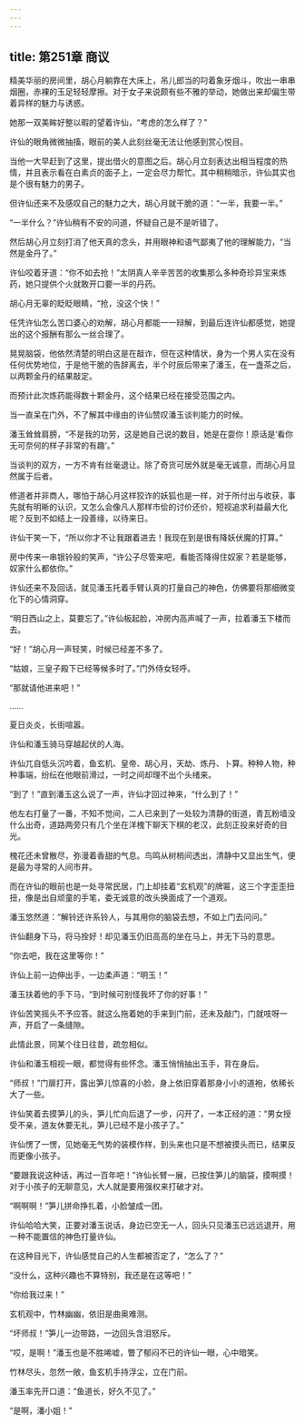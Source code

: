 ```yaml
---
---
---
```

title: 第251章 商议
---





精美华丽的房间里，胡心月躺靠在大床上，吊儿郎当的叼着象牙烟斗，吹出一串串烟圈，赤裸的玉足轻轻摩擦。对于女子来说颇有些不雅的举动，她做出来却偏生带着异样的魅力与诱惑。

她那一双美眸好整以暇的望着许仙，“考虑的怎么样了？”

许仙的眼角微微抽搐，眼前的美人此刻丝毫无法让他感到赏心悦目。

当他一大早赶到了这里，提出借火的意图之后。胡心月立刻表达出相当程度的热情，并且表示看在白素贞的面子上，一定会尽力帮忙。其中稍稍暗示，许仙其实也是个很有魅力的男子。

但许仙还来不及感叹自己的魅力之大，胡心月就干脆的道：“一半，我要一半。”

“一半什么？”许仙稍有不安的问道，怀疑自己是不是听错了。

然后胡心月立刻打消了他天真的念头，并用眼神和语气鄙夷了他的理解能力，“当然是金丹了。”

许仙咬着牙道：“你不如去抢！”太阴真人辛辛苦苦的收集那么多种奇珍异宝来炼药，她只提供个火就敢开口要一半的丹药。

胡心月无辜的眨眨眼睛，“抢，没这个快！”

任凭许仙怎么苦口婆心的劝解，胡心月都能一一辩解，到最后连许仙都感觉，她提出的这个报酬有那么一丝合理了。

晃晃脑袋，他依然清楚的明白这是在敲诈，但在这种情状，身为一个男人实在没有任何优势地位，于是他干脆的告辞离去，半个时辰后带来了潘玉，在一盏茶之后，以两颗金丹的结果敲定。

而预计此次炼药能得数十颗金丹，这个结果已经在接受范围之内。

当一直呆在门外，不了解其中缘由的许仙赞叹潘玉谈判能力的时候。

潘玉耸耸肩膀，“不是我的功劳，这是她自己说的数目，她是在耍你！原话是‘看你无可奈何的样子非常的有趣’。”

当谈判的双方，一方不肯有丝毫退让。除了奇货可居外就是毫无诚意，而胡心月显然属于后者。

修道者并非商人，哪怕于胡心月这样狡诈的妖狐也是一样，对于所付出与收获，事先就有明晰的认识，又怎么会像凡人那样市侩的讨价还价，短视追求利益最大化呢？反到不如结上一段善缘，以待来日。

许仙干笑一下，“所以你才不让我跟着进去！我现在到是很有降妖伏魔的打算。”

房中传来一串银铃般的笑声，“许公子尽管来吧，看能否降得住奴家？若是能够，奴家什么都依你。”

许仙还来不及回话，就见潘玉托着手臂认真的打量自己的神色，仿佛要将那细微变化下的心情洞穿。

“明日西山之上，莫要忘了。”许仙板起脸，冲房内高声喊了一声，拉着潘玉下楼而去。

“好！”胡心月一声轻笑，时候已经差不多了。

“姑娘，三皇子殿下已经等候多时了。”门外侍女轻呼。

“那就请他进来吧！”

……

夏日炎炎，长街喧嚣。

许仙和潘玉骑马穿越起伏的人海。

许仙兀自低头沉吟着，鱼玄机、皇帝、胡心月，天劫、炼丹、卜算。种种人物，种种事端，纷纭在他眼前滑过，一时之间却理不出个头绪来。

“到了！”直到潘玉这么说了一声，许仙才回过神来，“什么到了！”

他左右打量了一番，不知不觉间，二人已来到了一处较为清静的街道，青瓦粉墙没什么出奇，道路两旁只有几个坐在洋槐下聊天下棋的老汉，此刻正投来好奇的目光。

槐花还未曾散尽，弥漫着香甜的气息。鸟鸣从树梢间透出，清静中又显出生气，便是最为寻常的人间市井。

而在许仙的眼前也是一处寻常民居，门上却挂着“玄机观”的牌匾，这三个字歪歪扭扭，像是出自顽童的手笔，委无诚意的改头换面成了一个道观。

潘玉悠然道：“解铃还许系铃人，与其用你的脑袋去想，不如上门去问问。”

许仙翻身下马，将马拴好！却见潘玉仍旧高高的坐在马上，并无下马的意思。

“你去吧，我在这里等你！”

许仙上前一边伸出手，一边柔声道：“明玉！”

潘玉扶着他的手下马，“到时候可别怪我坏了你的好事！”

许仙苦笑摇头不予应答。就这么拖着她的手来到门前，还未及敲门，门就吱呀一声，开启了一条缝隙。

此情此景，同某个往日往昔，疏忽相似。

许仙和潘玉相视一眼，都觉得有些怀念。潘玉悄悄抽出玉手，背在身后。

“师叔！”门扉打开，露出笋儿惊喜的小脸，身上依旧穿着那身小小的道袍，依稀长大了一些。

许仙笑着去摸笋儿的头，笋儿忙向后退了一步，闪开了，一本正经的道：“男女授受不亲，道友休要无礼，笋儿已经不是小孩子了。”

许仙愣了一愣，见她毫无气势的装模作样，到头来也只是不想被摸头而已，结果反而更像小孩子。

“要跟我说这种话，再过一百年吧！”许仙长臂一展，已按住笋儿的脑袋，摸啊摸！对于小孩子的无聊意见，大人就是要用强权来打破才对。

“啊啊啊！”笋儿拼命挣扎着，小脸皱成一团。

许仙哈哈大笑，正要对潘玉说话，身边已空无一人，回头只见潘玉已远远退开，用一种不能置信的神色打量许仙。

在这种目光下，许仙感觉自己的人生都被否定了，“怎么了？”

“没什么，这种兴趣也不算特别，我还是在这等吧！”

“你给我过来！”

玄机观中，竹林幽幽，依旧是曲奥难测。

“坏师叔！”笋儿一边带路，一边回头含泪怒斥。

“哎，是啊！”潘玉也是不胜唏嘘，瞥了郁闷不已的许仙一眼，心中暗笑。

竹林尽头，忽然一敞，鱼玄机手持浮尘，立在门前。

潘玉率先开口道：“鱼道长，好久不见了。”

“是啊，潘小姐！”